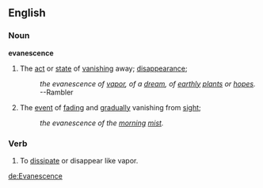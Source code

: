 ==English==

===Noun===
'''evanescence'''

#The [[act]] or [[state]] of [[vanish]]ing away; [[disappearance]];
#: ''the evanescence of [[vapor]], of a [[dream]], of [[earthly]] [[plant]]s or [[hope]]s.'' --Rambler
#The [[event]] of [[fade|fading]] and [[gradual]]ly vanishing from [[sight]];
#: ''the evanescence of the [[morning]] [[mist]].''

===Verb===
#To [[dissipate]] or disappear like vapor.

[[de:Evanescence]]